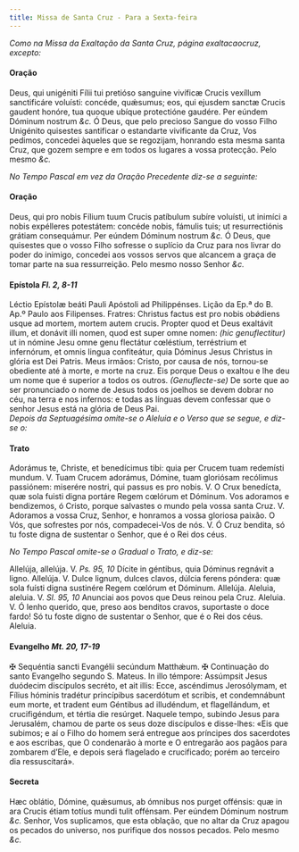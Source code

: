 ```yaml
---
title: Missa de Santa Cruz - Para a Sexta-feira
---
```


<em>
  Como na Missa da Exaltação da Santa Cruz, página exaltacaocruz, excepto:
</em>

#### Oração

<div class="grid grid-cols-2 gap-5">
  <span class="text-justify">
    Deus, qui unigéniti Fílii tui pretióso sanguine vivíficæ Crucis vexíllum
    sanctificáre voluísti: concéde, quǽsumus; eos, qui ejusdem sanctæ Crucis
    gaudent honóre, tua quoque ubíque protectióne gaudére. Per eúndem Dóminum
    nostrum <em>&c.</em>
  </span>
  <span class="text-justify">
    Ó Deus, que pelo precioso Sangue do vosso Filho Unigénito quisestes
    santificar o estandarte vivificante da Cruz, Vos pedimos, concedei àqueles
    que se regozijam, honrando esta mesma santa Cruz, que gozem sempre e em
    todos os lugares a vossa protecção. Pelo mesmo <em>&c.</em>
  </span>
</div>

<em>No Tempo Pascal em vez da Oração Precedente diz-se a seguinte:</em>

#### Oração

<div class="grid grid-cols-2 gap-5">
  <span class="text-justify">
    Deus, qui pro nobis Fílium tuum Crucis patíbulum subíre voluísti, ut inimíci
    a nobis expélleres potestátem: concéde nobis, fámulis tuis; ut
    resurrectiónis grátiam consequámur. Per eúndem Dóminum nostrum <em>&c.</em>
  </span>
  <span class="text-justify">
    Ó Deus, que quisestes que o vosso Filho sofresse o suplício da Cruz para nos
    livrar do poder do inimigo, concedei aos vossos servos que alcancem a graça
    de tomar parte na sua ressurreição. Pelo mesmo nosso Senhor <em>&c.</em>
  </span>
</div>

#### Epístola <em>Fl. 2, 8-11</em>

<div class="grid grid-cols-2 gap-5">
  <span class="text-justify">
    Léctio Epístolæ beáti Pauli Apóstoli ad Philippénses.
  </span>
  <span class="text-justify">
    Lição da Ep.ª do B. Ap.º Paulo aos Filipenses.
  </span>
  <span class="text-justify">
    Fratres: Christus factus est pro nobis obǿdiens usque ad mortem, mortem
    autem crucis. Propter quod et Deus exaltávit illum, et donávit illi nomen,
    quod est super omne nomen: <em>(hic genuflectitur)</em> ut in nómine Jesu
    omne genu flectátur cœléstium, terréstrium et infernórum, et omnis lingua
    confiteátur, quia Dóminus Jesus Christus in glória est Dei Patris.
  </span>
  <span class="text-justify">
    Meus irmãos: Cristo, por causa de nós, tornou-se obediente até à morte, e
    morte na cruz. Eis porque Deus o exaltou e lhe deu um nome que é superior a
    todos os outros. <em>(Genuflecte-se)</em> De sorte que ao ser pronunciado o
    nome de Jesus todos os joelhos se devem dobrar no céu, na terra e nos
    infernos: e todas as línguas devem confessar que o senhor Jesus está na
    glória de Deus Pai.
  </span>
</div>

<em>
  Depois da Septuagésima omite-se o Aleluia e o Verso que se segue, e diz-se o:
</em>

#### Trato

<div class="grid grid-cols-2 gap-5">
  <span class="text-justify">
    Adorámus te, Christe, et benedícimus tibi: quia per Crucem tuam redemísti
    mundum. V. Tuam Crucem adorámus, Dómine, tuam gloriósam recólimus passiónem:
    miserére nostri, qui passus es pro nobis. V. O Crux benedícta, quæ sola
    fuisti digna portáre Regem cœlórum et Dóminum.
  </span>
  <span class="text-justify">
    Vos adoramos e bendizemos, ó Cristo, porque salvastes o mundo pela vossa
    santa Cruz. V. Adoramos a vossa Cruz, Senhor, e honramos a vossa gloriosa
    paixão. O Vós, que sofrestes por nós, compadecei-Vos de nós. V. Ó Cruz
    bendita, só tu foste digna de sustentar o Senhor, que é o Rei dos céus.
  </span>
</div>

<em>No Tempo Pascal omite-se o Gradual o Trato, e diz-se:</em>

<div class="grid grid-cols-2 gap-5">
  <span class="text-justify">
    Allelúja, allelúja. V. <em>Ps. 95, 10</em> Dícite in géntibus, quia Dóminus
    regnávit a ligno. Allelúja. V. Dulce lignum, dulces clavos, dúlcia ferens
    póndera: quæ sola fuísti digna sustinére Regem cœlórum et Dóminum. Allelúja.
  </span>
  <span class="text-justify">
    Aleluia, aleluia. V. <em>Sl. 95, 10</em> Anunciai aos povos que Deus reinou
    pela Cruz. Aleluia. V. Ó lenho querido, que, preso aos benditos cravos,
    suportaste o doce fardo! Só tu foste digno de sustentar o Senhor, que é o
    Rei dos céus. Aleluia.
  </span>
</div>

#### Evangelho <em>Mt. 20, 17-19</em>

<div class="grid grid-cols-2 gap-5">
  <span class="text-justify">
    <span class="text-red-500">&#10016;</span> Sequéntia sancti Evangélii
    secúndum Matthǽum.
  </span>
  <span class="text-justify">
    <span class="text-red-500">&#10016;</span> Continuação do santo Evangelho
    segundo S. Mateus.
  </span>
  <span class="text-justify">
    In illo témpore: Assúmpsit Jesus duódecim discípulos secréto, et ait illis:
    Ecce, ascéndimus Jerosólymam, et Fílius hóminis tradétur princípibus
    sacerdótum et scribis, et condemnábunt eum morte, et tradent eum Géntibus ad
    illudéndum, et flagellándum, et crucifigéndum, et tértia die resúrget.
  </span>
  <span class="text-justify">
    Naquele tempo, subindo Jesus para Jerusalém, chamou de parte os seus doze
    discípulos e disse-lhes: «Eis que subimos; e aí o Filho do homem será
    entregue aos príncipes dos sacerdotes e aos escribas, que O condenarão à
    morte e O entregarão aos pagãos para zombarem d’Ele, e depois será flagelado
    e crucificado; porém ao terceiro dia ressuscitará».
  </span>
</div>

#### Secreta

<div class="grid grid-cols-2 gap-5">
  <span class="text-justify">
    Hæc oblátio, Dómine, quǽsumus, ab ómnibus nos purget offénsis: quæ in ara
    Crucis étiam totíus mundi tulit offénsam. Per eúndem Dóminum nostrum
    <em>&c.</em>
  </span>
  <span class="text-justify">
    Senhor, Vos suplicamos, que esta oblação, que no altar da Cruz apagou os
    pecados do universo, nos purifique dos nossos pecados. Pelo mesmo
    <em>&c.</em>
  </span>
</div>
